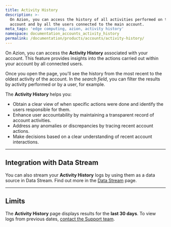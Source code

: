 ```yaml
---
title: Activity History
description: >-
  On Azion, you can access the history of all activities performed on the
  account and by all the users connected to the main account.
meta_tags: 'edge computing, azion, activity history'
namespace: documentation_accounts_activity_history
permalink: /documentation/products/accounts/activity-history/
---
```


On Azion, you can access the **Activity History** associated with your account. This feature provides insights into the actions carried out within your account by all connected users.

Once you open the page, you'll see the history from the most recent to the oldest activity of the account. In the *search field*, you can filter the results by activity performed or by a user, for example.

The **Activity History** helps you:

- Obtain a clear view of when specific actions were done and identify the users responsible for them.
- Enhance user accountability by maintaining a transparent record of account activities.
- Address any anomalies or discrepancies by tracing recent account actions.
- Make decisions based on a clear understanding of recent account interactions.

---

## Integration with Data Stream

You can also stream your **Activity History** logs by using them as a data source in Data Stream. Find out more in the [Data Stream](/en/documentation/products/observe/data-stream/#activity-history) page.

---

## Limits

The **Activity History** page displays results for the **last 30 days**. To view logs from previous dates, [contact the Support team](https://www.azion.com/en/support/).





